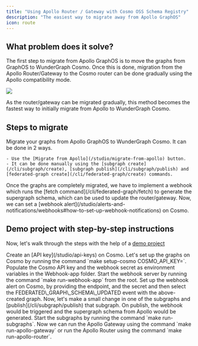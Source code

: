 ```yaml
---
title: "Using Apollo Router / Gateway with Cosmo OSS Schema Registry"
description: "The easiest way to migrate away from Apollo GraphOS"
icon: route
---
```


## What problem does it solve?

The first step to migrate from Apollo GraphOS is to move the graphs from GraphOS to WunderGraph Cosmo. Once this is done, migration from the Apollo Router/Gateway to the Cosmo router can be done gradually using the Apollo compatibility mode.

<Frame caption="Apollo compatibility mode">
  <img src="/images/tutorial/image-3.png" />
</Frame>

As the router/gateway can be migrated gradually, this method becomes the fastest way to initially migrate from Apollo to WunderGraph Cosmo.

## Steps to migrate

<Steps>
  <Step>
   Migrate your graphs from Apollo GraphOS to WunderGraph Cosmo. It can be done in 2 ways.

    - Use the [Migrate from Apollo](/studio/migrate-from-apollo) button.
    - It can be done manually using the [subgraph create](/cli/subgraph/create), [subgraph publish](/cli/subgraph/publish) and [federated-graph create](/cli/federated-graph/create) commands.
  </Step>
  <Step>
  Once the graphs are completely migrated, we have to implement a webhook which runs the [fetch command](/cli/federated-graph/fetch) to generate the supergraph schema, which can be used to update the router/gateway.
    </Step>
  <Step>
   Now, we can set a [webhook alert](/studio/alerts-and-notifications/webhooks#how-to-set-up-webhook-notifications) on Cosmo.
  </Step>
</Steps>

## Demo project with step-by-step instructions

Now, let's walk through the steps with the help of a [demo project](https://github.com/wundergraph/apollo-federation-compatibility-demo)

<Steps>
  <Step>
   Create an [API key](/studio/api-keys) on Cosmo.
  </Step>
  <Step>
   Let's set up the graphs on Cosmo by running the command `make setup-cosmo COSMO_API_KEY=<api-key>`.
  </Step>
  <Step>
   Populate the Cosmo API key and the webhook secret as environment variables in the Webhook-app folder.
  </Step>
  <Step>
   Start the webhook server by running the command `make run-webhook-app` from the root.
  </Step>
  <Step>
   Set up the webhook alert on Cosmo, by providing the endpoint, and the secret and then select the FEDERATED\_GRAPH\_SCHEMA\_UPDATED event with the above-created graph.
  </Step>
  <Step>
   Now, let's make a small change in one of the subgraphs and [publish](/cli/subgraph/publish) that subgraph.
  </Step>
  <Step>
   On publish, the webhook would be triggered and the supergraph schema from Apollo would be generated.
  </Step>
  <Step>
   Start the subgraphs by running the command `make run-subgraphs`.
  </Step>
  <Step>
   Now we can run the Apollo Gateway using the command `make run-apollo-gateway` or run the Apollo Router using the command `make run-apollo-router`.
  </Step>
</Steps>
